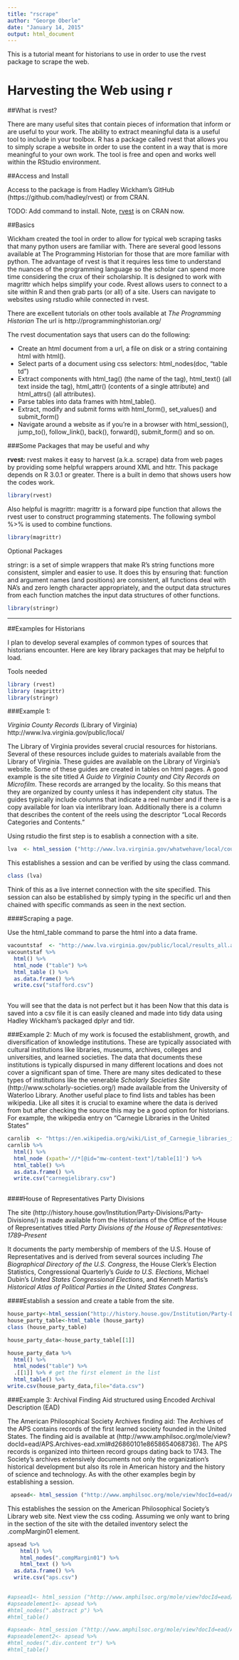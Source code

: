 ```yaml
---
title: "rscrape"
author: "George Oberle"
date: "January 14, 2015"
output: html_document
---
```


This is a tutorial meant for historians to use in order to use the rvest package to scrape the web.

# Harvesting the Web using r


##What is rvest?

There are many useful sites that contain pieces of information that inform or are useful to your work. The ability to extract meaningful data is a useful tool to include in your toolbox. R has a package called rvest that allows you to simply scrape a website in order to use the content in a way that is more meaningful to your own work. The tool is free and open and works well within the RStudio environment.

##Access and Install

Access to the package is from Hadley Wickham’s GitHub (https://github.com/hadley/rvest) or from CRAN.



TODO: Add command to install. Note, [rvest](http://cran.rstudio.org/web/packages/rvest/) is on CRAN now.

##Basics

Wickham created the tool in order to allow for typical web scraping tasks that many python users are familiar with. There are several good lessons available at The Programming Historian for those that are more familiar with python. The advantage of rvest is that it requires less time to understand the nuances of the programming language so the scholar can spend more time considering the crux of their scholarship. It is designed to work with magrittr which helps simplify your code. Rvest allows users to connect to a site within R and then grab parts (or all) of a site. Users can navigate to websites using rstudio while connected in rvest.

There are excellent tutorials on other tools available at *The Programming Historian* The url is http://programminghistorian.org/

The rvest documentation says  that users can do the following:

* Create an html document from a url, a file on disk or a string containing html with html().
* Select parts of a document using css selectors: html_nodes(doc, "table td")
* Extract components with html_tag() (the name of the tag), html_text() (all text inside the tag), html_attr() (contents of a single attribute) and html_attrs() (all attributes).
* Parse tables into data frames with html_table().
* Extract, modify and submit forms with html_form(), set_values() and submit_form()
* Navigate around a website as if you’re in a browser with html_session(), jump_to(), follow_link(), back(), forward(), submit_form() and so on.

###Some Packages that may be useful and why

**rvest:** rvest makes it easy to harvest (a.k.a. scrape) data from web pages by providing some helpful wrappers around XML and httr. This package depends on R 3.0.1 or greater. There is a built in demo that shows users how the codes work.

```r
library(rvest)
```
Also helpful is magrittr: magrittr is a forward pipe function that allows the rvest user to construct programming statements. The following symbol %>% is used to combine functions.

```r
library(magrittr)
```

Optional Packages

stringr: is a set of simple wrappers that make R’s string functions more consistent, simpler and easier to use.  It does this by ensuring that: function and argument names (and positions) are consistent, all functions deal with NA’s and zero length character appropriately, and the output data structures from each function matches the input data structures of other functions.

```r
library(stringr)
```

-----

##Examples for Historians

I plan to develop several examples of common types of sources that historians encounter. Here are key library packages that may be helpful to load.

Tools needed
```r
library (rvest)
library (magrittr)
library(stringr)
```

###Example 1:

*Virginia County Records* (Library of Virginia) http://www.lva.virginia.gov/public/local/

The Library of Virginia provides several crucial resources for historians. Several of these resources include guides to materials available from the Library of Virginia. These guides are available on the Library of Virginia's website. Some of these guides are created in tables on html pages. A good example is the site titled *A Guide to Virginia County and City Records on Microfilm*. These records are arranged by the locality. So this means that they are organized by county unless it has independent city status. The guides typically include columns that indicate a reel number and if there is a copy available for loan via interlibrary loan. Additionally there is a column that describes the content of the reels using the descriptor "Local Records Categories and Contents."

Using rstudio the first step is to esablish a connection with a site.

```r
lva  <- html_session ("http://www.lva.virginia.gov/whatwehave/local/county_formation/index.htm")
```

This establishes a session and can be verified by using the class command.

```r
class (lva)
```


Think of this as a live internet connection with the site specified. This session can also be established by simply typing in the specific url and then chained with specific commands as seen in the next section.

####Scraping a page.

Use the html_table command to parse the html into a data frame.

```r
vacountstaf  <- "http://www.lva.virginia.gov/public/local/results_all.asp?CountyID=VA265"
vacountstaf %>%
  html() %>%
  html_node ("table") %>% 
  html_table () %>%
  as.data.frame() %>%
  write.csv("stafford.csv")
  
```

You will see that the data is not perfect but it has been Now that this data is saved into a csv file it is can easily cleaned and made into tidy data using Hadley Wickham's packaged dplyr and tidr.

###Example 2:
Much of my work is focused the establishment, growth, and diversification of knowledge institutions. These are typically associated with cultural institutions like libraries, museums, archives, colleges and universities, and learned societies. The data that documents these institutions is typically dispursed in many different locations and does not cover a significant span of time. There are many sites dedicated to these types of institutions like the venerable *Scholarly Societies Site* (http://www.scholarly-societies.org/) made available from the University of Waterloo Library. Another useful place to find lists and tables has been wikipedia. Like all sites it is crucial to examine where the data is derived from but after checking the source this may be a good option for historians. For example, the wikipedia entry on "Carnegie Libraries in the United States" 


```r
carnlib  <- "https://en.wikipedia.org/wiki/List_of_Carnegie_libraries_in_the_United_States"
carnlib %>%
  html() %>%
  html_node (xpath='//*[@id="mw-content-text"]/table[1]') %>% 
  html_table() %>%
  as.data.frame() %>%
  write.csv("carnegielibrary.csv")
 
```



####House of Representatives Party Divisions

The site (http://history.house.gov/Institution/Party-Divisions/Party-Divisions/) is made available from the Historians of the Office of the House of Representatives titled *Party Divisions of the House of Representatives: 1789–Present*

It documents the party membership of members of the U.S. House of Representatives and is derived from several sources including *The Biographical Directory of the U.S. Congress*, the House Clerk’s Election Statistics, Congressional Quarterly’s *Guide to U.S. Elections*, Michael Dubin’s *United States Congressional Elections*, and Kenneth Martis’s *Historical Atlas of Political Parties in the United States Congress*.

####Establish a session and create a table from the site.
```r
house_party<-html_session("http://history.house.gov/Institution/Party-Divisions/Party-Divisions/")
house_party_table<-html_table (house_party)
class (house_party_table)

house_party_data<-house_party_table[[1]]

house_party_data %>%
  html() %>%
  html_nodes("table") %>%
  .[[1]] %>% # get the first element in the list 
  html_table() %>%
write.csv(house_party_data,file="data.csv")

```





###Example 3: Archival Finding Aid structured using Encoded Archival Description (EAD)

The American Philosophical Society Archives finding aid: The Archives of the APS contains records of the first learned society founded in the United States. The finding aid is available at (http://www.amphilsoc.org/mole/view?docId=ead/APS.Archives-ead.xml#d26860101e8658654068736). The APS records is organized into thirteen record groups dating back to 1743. The Society's archives extensively documents not only the organization's historical development but also its role in American history and the history of science and technology.
As with the other examples begin by establishing a session.
```r
 apsead<- html_session ("http://www.amphilsoc.org/mole/view?docId=ead/APS.Archives-ead.xml#d26860101e8658654068736")
```

This establishes the session on the American Philosophical Society's Library web site. Next view the css coding. Assuming we only want to bring in the section of the site with the detailed inventory select the .compMargin01 element.

```r
apsead %>%
    html() %>%
    html_nodes(".compMargin01") %>% 
    html_text () %>%
  as.data.frame() %>%
  write.csv("aps.csv")
  
```


```r
#apsead1<- html_session ("http://www.amphilsoc.org/mole/view?docId=ead/APS.Archives-ead.xml#d26860101e8658654068736")
#apseadelement1<- apsead %>%
#html_nodes(".abstract p") %>%
#html_table()
```

```r
#apsead<- html_session ("http://www.amphilsoc.org/mole/view?docId=ead/APS.Archives.IIa-ead.xml")
#apseadelement2<- apsead %>%
#html_nodes(".div.content tr") %>%
#html_table()
```





